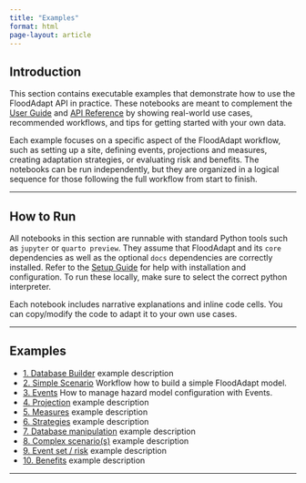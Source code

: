 ```yaml
---
title: "Examples"
format: html
page-layout: article
---
```


## Introduction

This section contains executable examples that demonstrate how to use the FloodAdapt API in practice.
These notebooks are meant to complement the [User Guide](../4_user_guide/index.qmd) and [API Reference](../api_ref/api_index.qmd) by showing real-world use cases, recommended workflows, and tips for getting started with your own data.

Each example focuses on a specific aspect of the FloodAdapt workflow, such as setting up a site, defining events, projections and measures, creating adaptation strategies, or evaluating risk and benefits.
The notebooks can be run independently, but they are organized in a logical sequence for those following the full workflow from start to finish.

---

## How to Run

All notebooks in this section are runnable with standard Python tools such as `jupyter` or `quarto preview`.
They assume that FloodAdapt and its `core` dependencies as well as the optional `docs` dependencies are correctly installed.
Refer to the [Setup Guide](../3_setup_guide/index.qmd) for help with installation and configuration.
To run these locally, make sure to select the correct python interpreter.

Each notebook includes narrative explanations and inline code cells. You can copy/modify the code to adapt it to your own use cases.

---

## Examples

- [1. Database Builder]() example description
- [2. Simple Scenario](scenario/simple_scenario.ipynb) Workflow how to build a simple FloodAdapt model.
- [3. Events ](events/index.qmd) How to manage hazard model configuration with Events.
- [4. Projection ]() example description
- [5. Measures]() example description
- [6. Strategies]() example description
- [7. Database manipulation]() example description
- [8. Complex scenario(s)]() example description
- [9. Event set / risk]() example description
- [10. Benefits]() example description

---
